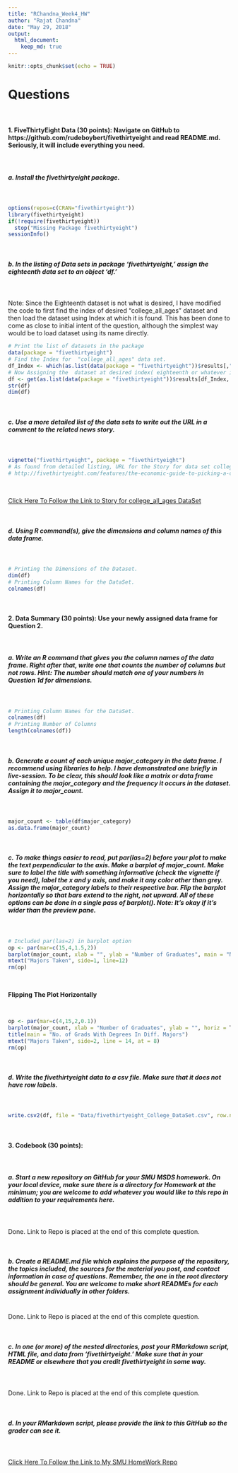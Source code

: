 ```yaml
---
title: "RChandna_Week4_HW"
author: "Rajat Chandna"
date: "May 29, 2018"
output: 
  html_document:
    keep_md: true
---
```


```r
knitr::opts_chunk$set(echo = TRUE)
```


# Questions

\    

#### 1. FiveThirtyEight Data (30 points): Navigate on GitHub to https://github.com/rudeboybert/fivethirtyeight and read README.md. Seriously, it will include everything you need.

\    

##### a. Install the fivethirtyeight package.

\     

```r
options(repos=c(CRAN="fivethirtyeight"))
library(fivethirtyeight)
if(!require(fivethirtyeight))
  stop("Missing Package fivethirtyeight")
sessionInfo()
```

\    

##### b.	In the listing of Data sets in package 'fivethirtyeight,' assign the eighteenth data set to an object 'df.'

\     

Note: Since the Eighteenth dataset is not what is desired, I have modified the code to first find the index of desired "college_all_ages" dataset and then load the dataset using Index at which it is found. This has been done to come as close to initial intent of the question, although the simplest way would be to load dataset using its name directly.
\   

```r
# Print the list of datasets in the package
data(package = "fivethirtyeight")
# Find the Index for  "college_all_ages" data set.
df_Index <- which(as.list(data(package = "fivethirtyeight"))$results[,"Item"] == "college_all_ages")
# Now Assigning the  dataset at desired index( eighteenth or whatever index) from the list to df object.
df <- get(as.list(data(package = "fivethirtyeight"))$results[df_Index, "Item"], asNamespace("fivethirtyeight"))
str(df)
dim(df)
```

\    

##### c.	Use a more detailed list of the data sets to write out the URL in a comment to the related news story.

\     

```r
vignette("fivethirtyeight", package = "fivethirtyeight")
# As found from detailed listing, URL for the Story for data set college_all_ages is :  
# http://fivethirtyeight.com/features/the-economic-guide-to-picking-a-college-major/
```

\    

[Click Here To Follow the Link to Story for college_all_ages DataSet](http://fivethirtyeight.com/features/the-economic-guide-to-picking-a-college-major/)

\    

##### d.	Using R command(s), give the dimensions and column names of this data frame.

\     

```r
# Printing the Dimensions of the Dataset.
dim(df)
# Printing Column Names for the DataSet.
colnames(df)
```

\     

#### 2.	Data Summary (30 points): Use your newly assigned data frame for Question 2.  

\    

##### a.	Write an R command that gives you the column names of the data frame.  Right after that, write one that counts the number of columns but not rows.  Hint: The number should match one of your numbers in Question 1d for dimensions.

\    

```r
# Printing Column Names for the DataSet.
colnames(df)
# Printing Number of Columns
length(colnames(df))
```

\    

##### b.	Generate a count of each unique major_category in the data frame.  I recommend using libraries to help.  I have demonstrated one briefly in live-session.  To be clear, this should look like a matrix or data frame containing the major_category and the frequency it occurs in the dataset.  Assign it to major_count.

\    
```r
major_count <- table(df$major_category)
as.data.frame(major_count)
```

\    

##### c.	To make things easier to read, put par(las=2) before your plot to make the text perpendicular to the axis.  Make a barplot of major_count.  Make sure to label the title with something informative (check the vignette if you need), label the x and y axis, and make it any color other than grey.  Assign the major_category labels to their respective bar.  Flip the barplot horizontally so that bars extend to the right, not upward.  All of these options can be done in a single pass of barplot(). Note: It's okay if it's wider than the preview pane.

\     

```r
# Included par(las=2) in barplot option
op <- par(mar=c(15,4,1.5,2))
barplot(major_count, xlab = "", ylab = "Number of Graduates", main = "Number of Graduates With Degrees In Different Majors", horiz=F, las=2, col = 20, density = c(10,10), angle = c(-45, -45))
mtext("Majors Taken", side=1, line=12)
rm(op)
```

\     

**Flipping The Plot Horizontally**

\    

```r
op <- par(mar=c(4,15,2,0.1))
barplot(major_count, xlab = "Number of Graduates", ylab = "", horiz = T, las=1, col = 20, density = c(10,10), angle = c(-45, -45))
title(main = "No. of Grads With Degrees In Diff. Majors")
mtext("Majors Taken", side=2, line = 14, at = 8)
rm(op)
```

\     


##### d.	Write the fivethirtyeight data to a csv file.  Make sure that it does not have row labels.

\    
```r
write.csv2(df, file = "Data/fivethirtyeight_College_DataSet.csv", row.names = F)
```
\     



#### 3.		Codebook (30 points):  

\     

##### a.	Start a new repository on GitHub for your SMU MSDS homework.  On your local device, make sure there is a directory for Homework at the minimum; you are welcome to add whatever you would like to this repo in addition to your requirements here.
\  

Done. Link to Repo is placed at the end of this complete question.

\  

##### b.	Create a README.md file which explains the purpose of the repository, the topics included, the sources for the material you post, and contact information in case of questions. Remember, the one in the root directory should be general.  You are welcome to make short READMEs for each assignment individually in other folders.

\         
Done. Link to Repo is placed at the end of this complete question.

\     

##### c.	In one (or more) of the nested directories, post your RMarkdown script, HTML file, and data from 'fivethirtyeight.'  Make sure that in your README or elsewhere that you credit fivethirtyeight in some way.

\      

Done. Link to Repo is placed at the end of this complete question.

\     

##### d.	In your RMarkdown script, please provide the link to this GitHub so the grader can see it.

\        

[Click Here To Follow the Link to My SMU HomeWork Repo](https://github.com/R-Chandna/SMU_MSDS_HomeWork)

\    


